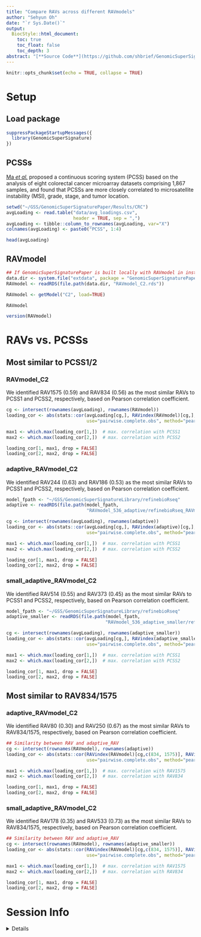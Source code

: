 ```yaml
---
title: "Compare RAVs across different RAVmodels"
author: "Sehyun Oh"
date: "`r Sys.Date()`"
output:
  BiocStyle::html_document:
    toc: true
    toc_float: false
    toc_depth: 3
abstract: "[**Source Code**](https://github.com/shbrief/GenomicSuperSignaturePaper/blob/master/Results/CRC/PCSS_vs_RAV.Rmd)"
---
```


```r
knitr::opts_chunk$set(echo = TRUE, collapse = TRUE)
```


# Setup
## Load package
```r
suppressPackageStartupMessages({
  library(GenomicSuperSignature)
})
```


## PCSSs
[Ma *et al.*](https://genomebiology.biomedcentral.com/articles/10.1186/s13059-018-1511-4) 
proposed a continuous scoring system (PCSS) based on the analysis of eight 
colorectal cancer microarray datasets comprising 1,867 samples, and found that
PCSSs are more closely correlated to microsatellite instability (MSI), grade, 
stage, and tumor location. 

```r
setwd("~/GSS/GenomicSuperSignaturePaper/Results/CRC")
avgLoading <- read.table("data/avg_loadings.csv", 
                         header = TRUE, sep = ",")
avgLoading <- tibble::column_to_rownames(avgLoading, var="X")
colnames(avgLoading) <- paste0("PCSS", 1:4)

head(avgLoading)
```

## RAVmodel
```r
## If GenomicSuperSignaturePaper is built locally with RAVmodel in inst/extdata
data.dir <- system.file("extdata", package = "GenomicSuperSignaturePaper")
RAVmodel <- readRDS(file.path(data.dir, "RAVmodel_C2.rds"))
```

```r
RAVmodel <- getModel("C2", load=TRUE)
```

```r
RAVmodel

version(RAVmodel)
```

# RAVs vs. PCSSs
## Most similar to PCSS1/2
### RAVmodel_C2
We identified RAV1575 (0.59) and RAV834 (0.56) as the most similar RAVs to PCSS1 and PCSS2, 
respectively, based on Pearson correlation coefficient. 

```r
cg <- intersect(rownames(avgLoading), rownames(RAVmodel))
loading_cor <- abs(stats::cor(avgLoading[cg,], RAVindex(RAVmodel)[cg,], 
                              use="pairwise.complete.obs", method="pearson"))

max1 <- which.max(loading_cor[1,])  # max. correlation with PCSS1
max2 <- which.max(loading_cor[2,])  # max. correlation with PCSS2

loading_cor[1, max1, drop = FALSE]
loading_cor[2, max2, drop = FALSE]
```

### adaptive_RAVmodel_C2
We identified RAV244 (0.63) and RAV186 (0.53) as the most similar RAVs to PCSS1 and PCSS2, 
respectively, based on Pearson correlation coefficient. 

```r
model_fpath <- "~/GSS/GenomicSuperSignatureLibrary/refinebioRseq"
adaptive <- readRDS(file.path(model_fpath, 
                              "RAVmodel_536_adaptive/refinebioRseq_RAVmodel_c2_20251013.rds"))
```

```r
cg <- intersect(rownames(avgLoading), rownames(adaptive))
loading_cor <- abs(stats::cor(avgLoading[cg,], RAVindex(adaptive)[cg,], 
                              use="pairwise.complete.obs", method="pearson"))

max1 <- which.max(loading_cor[1,])  # max. correlation with PCSS1
max2 <- which.max(loading_cor[2,])  # max. correlation with PCSS2

loading_cor[1, max1, drop = FALSE]
loading_cor[2, max2, drop = FALSE]
```




### small_adaptive_RAVmodel_C2
We identified RAV514 (0.55) and RAV373 (0.45) as the most similar RAVs to PCSS1 and PCSS2, 
respectively, based on Pearson correlation coefficient.

```r
model_fpath <- "~/GSS/GenomicSuperSignatureLibrary/refinebioRseq"
adaptive_smaller <- readRDS(file.path(model_fpath, 
                                     "RAVmodel_536_adaptive_smaller/refinebioRseq_RAVmodel_c2_20251015.rds"))
```

```r
cg <- intersect(rownames(avgLoading), rownames(adaptive_smaller))
loading_cor <- abs(stats::cor(avgLoading[cg,], RAVindex(adaptive_smaller)[cg,], 
                              use="pairwise.complete.obs", method="pearson"))

max1 <- which.max(loading_cor[1,])  # max. correlation with PCSS1
max2 <- which.max(loading_cor[2,])  # max. correlation with PCSS2

loading_cor[1, max1, drop = FALSE]
loading_cor[2, max2, drop = FALSE]
```


## Most similar to RAV834/1575
### adaptive_RAVmodel_C2
We identified RAV80 (0.30) and RAV250 (0.67) as the most similar RAVs to RAV834/1575, 
respectively, based on Pearson correlation coefficient.

```r
## Similarity between RAV and adaptive_RAV
cg <- intersect(rownames(RAVmodel), rownames(adaptive))
loading_cor <- abs(stats::cor(RAVindex(RAVmodel)[cg,c(834, 1575)], RAVindex(adaptive)[cg,], 
                              use="pairwise.complete.obs", method="pearson"))

max1 <- which.max(loading_cor[1,])  # max. correlation with RAV1575
max2 <- which.max(loading_cor[2,])  # max. correlation with RAV834

loading_cor[1, max1, drop = FALSE]
loading_cor[2, max2, drop = FALSE]
```

### small_adaptive_RAVmodel_C2
We identified RAV178 (0.35) and RAV533 (0.73) as the most similar RAVs to RAV834/1575, 
respectively, based on Pearson correlation coefficient.

```r
## Similarity between RAV and adaptive_RAV
cg <- intersect(rownames(RAVmodel), rownames(adaptive_smaller))
loading_cor <- abs(stats::cor(RAVindex(RAVmodel)[cg,c(834, 1575)], RAVindex(adaptive_smaller)[cg,], 
                              use="pairwise.complete.obs", method="pearson"))

max1 <- which.max(loading_cor[1,])  # max. correlation with RAV1575
max2 <- which.max(loading_cor[2,])  # max. correlation with RAV834

loading_cor[1, max1, drop = FALSE]
loading_cor[2, max2, drop = FALSE]
```


# Session Info

<details>
```r
sessionInfo()
```
</details>

